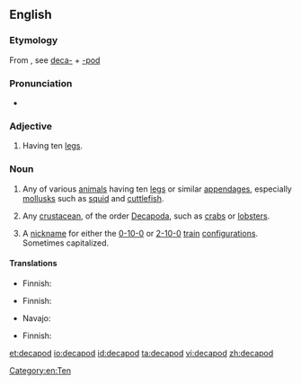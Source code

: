 {{also|Decapod}}
==English==

===Etymology===
From {{etyl|fr|en}} {{term|décapode|lang=fr}}, see [[deca-]] + [[-pod]]

===Pronunciation===
* {{a|UK}} {{IPA|/ˈdɛkəpɒd/}}

===Adjective===
{{en-adj|-}}

# {{context|zoology|lang=en}} Having ten [[leg]]s.

===Noun===
{{en-noun}}

# {{context|zoology|lang=en}} Any of various [[animal]]s having ten [[leg]]s or similar [[appendage]]s, especially [[mollusk]]s such as [[squid]] and [[cuttlefish]].
# {{context|zoology|lang=en}} Any [[crustacean]], of the order [[Decapoda]], such as [[crab]]s or [[lobster]]s.
# {{context|rail transport|lang=en}} A [[nickname]] for either the [[0-10-0]] or [[2-10-0]] [[train]] [[configuration]]s. Sometimes capitalized.

====Translations====
{{trans-top|mollusc}}
* Finnish: {{t-|fi|kymmenlonkeroinen}}
{{trans-mid}}
{{trans-bottom}}

{{trans-top|crustacean}}
* Finnish: {{t-|fi|kymmenjalkaiinen}}
{{trans-mid}}
* Navajo: {{tø|nv|chʼosh bijáád neeznánígíí}}
{{trans-bottom}}

{{trans-top|vehicle}}
* Finnish: {{t-|fi|kymmenpyöräinen}}
{{trans-mid}}
{{trans-bottom}}

[[Category:en:Ten]]

[[et:decapod]]
[[io:decapod]]
[[id:decapod]]
[[ta:decapod]]
[[vi:decapod]]
[[zh:decapod]]